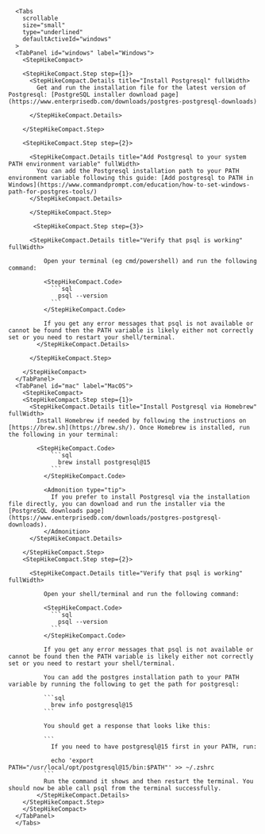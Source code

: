       <Tabs
        scrollable
        size="small"
        type="underlined"
        defaultActiveId="windows"
      >
      <TabPanel id="windows" label="Windows">
        <StepHikeCompact>

        <StepHikeCompact.Step step={1}>
          <StepHikeCompact.Details title="Install Postgresql" fullWidth>
            Get and run the installation file for the latest version of Postgresql: [PostgreSQL installer download page](https://www.enterprisedb.com/downloads/postgres-postgresql-downloads)

          </StepHikeCompact.Details>

        </StepHikeCompact.Step>

        <StepHikeCompact.Step step={2}>

          <StepHikeCompact.Details title="Add Postgresql to your system PATH environment variable" fullWidth>
            You can add the Postgresql installation path to your PATH environment variable following this guide: [Add postgresql to PATH in Windows](https://www.commandprompt.com/education/how-to-set-windows-path-for-postgres-tools/)
          </StepHikeCompact.Details>

          </StepHikeCompact.Step>

           <StepHikeCompact.Step step={3}>

          <StepHikeCompact.Details title="Verify that psql is working" fullWidth>

              Open your terminal (eg cmd/powershell) and run the following command:

              <StepHikeCompact.Code>
                ```sql
                  psql --version
                ```
              </StepHikeCompact.Code>

              If you get any error messages that psql is not available or cannot be found then the PATH variable is likely either not correctly set or you need to restart your shell/terminal.
            </StepHikeCompact.Details>

          </StepHikeCompact.Step>

        </StepHikeCompact>
      </TabPanel>
      <TabPanel id="mac" label="MacOS">
        <StepHikeCompact>
        <StepHikeCompact.Step step={1}>
          <StepHikeCompact.Details title="Install Postgresql via Homebrew" fullWidth>
            Install Homebrew if needed by following the instructions on [https://brew.sh](https://brew.sh/). Once Homebrew is installed, run the following in your terminal:

            <StepHikeCompact.Code>
                ```sql
                  brew install postgresql@15
                ```
              </StepHikeCompact.Code>

              <Admonition type="tip">
                If you prefer to install Postgresql via the installation file directly, you can download and run the installer via the [PostgreSQL downloads page](https://www.enterprisedb.com/downloads/postgres-postgresql-downloads).
              </Admonition>
          </StepHikeCompact.Details>

        </StepHikeCompact.Step>
        <StepHikeCompact.Step step={2}>

          <StepHikeCompact.Details title="Verify that psql is working" fullWidth>

              Open your shell/terminal and run the following command:

              <StepHikeCompact.Code>
                ```sql
                  psql --version
                ```
              </StepHikeCompact.Code>

              If you get any error messages that psql is not available or cannot be found then the PATH variable is likely either not correctly set or you need to restart your shell/terminal.

              You can add the postgres installation path to your PATH variable by running the following to get the path for postgresql:

              ```sql
                brew info postgresql@15
              ```

              You should get a response that looks like this:

              ```
                If you need to have postgresql@15 first in your PATH, run:

                echo 'export PATH="/usr/local/opt/postgresql@15/bin:$PATH"' >> ~/.zshrc
              ```
              Run the command it shows and then restart the terminal. You should now be able call psql from the terminal successfully.
            </StepHikeCompact.Details>
        </StepHikeCompact.Step>
        </StepHikeCompact>
      </TabPanel>
      </Tabs>
